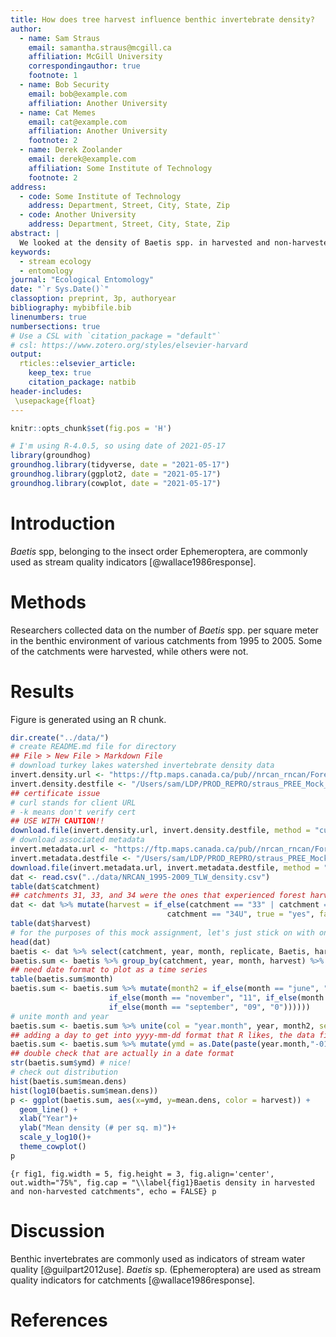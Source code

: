 ```yaml
---
title: How does tree harvest influence benthic invertebrate density?
author:
  - name: Sam Straus
    email: samantha.straus@mcgill.ca
    affiliation: McGill University
    correspondingauthor: true
    footnote: 1
  - name: Bob Security
    email: bob@example.com
    affiliation: Another University
  - name: Cat Memes
    email: cat@example.com
    affiliation: Another University
    footnote: 2
  - name: Derek Zoolander
    email: derek@example.com
    affiliation: Some Institute of Technology
    footnote: 2
address:
  - code: Some Institute of Technology
    address: Department, Street, City, State, Zip
  - code: Another University
    address: Department, Street, City, State, Zip
abstract: |
  We looked at the density of Baetis spp. in harvested and non-harvested stream catchments.
keywords: 
  - stream ecology
  - entomology
journal: "Ecological Entomology"
date: "`r Sys.Date()`"
classoption: preprint, 3p, authoryear
bibliography: mybibfile.bib
linenumbers: true
numbersections: true
# Use a CSL with `citation_package = "default"`
# csl: https://www.zotero.org/styles/elsevier-harvard
output: 
  rticles::elsevier_article:
    keep_tex: true
    citation_package: natbib
header-includes:
 \usepackage{float}
---
```


```r
knitr::opts_chunk$set(fig.pos = 'H')
```

```r
# I'm using R-4.0.5, so using date of 2021-05-17
library(groundhog)
groundhog.library(tidyverse, date = "2021-05-17")
groundhog.library(ggplot2, date = "2021-05-17")
groundhog.library(cowplot, date = "2021-05-17")
```

# Introduction

*Baetis* spp, belonging to the insect order Ephemeroptera, are commonly used as stream quality indicators [@wallace1986response].

# Methods

Researchers collected data on the number of *Baetis* spp. per square meter in the benthic environment of various catchments from 1995 to 2005. Some of the catchments were harvested, while others were not.

# Results

Figure \ref{fig1} is generated using an R chunk.

```r
dir.create("../data/")
# create README.md file for directory
## File > New File > Markdown File
# download turkey lakes watershed invertebrate density data
invert.density.url <- "https://ftp.maps.canada.ca/pub//nrcan_rncan/Forests_Foret/TLW/TLW_invertebrateDensity.csv"
invert.density.destfile <- "/Users/sam/LDP/PROD_REPRO/straus_PREE_Mock_article/data/NRCAN_1995-2009_TLW_density.csv"
## certificate issue
# curl stands for client URL
# -k means don't verify cert
## USE WITH CAUTION!!
download.file(invert.density.url, invert.density.destfile, method = "curl", extra = "-k")
# download associated metadata
invert.metadata.url <- "https://ftp.maps.canada.ca/pub//nrcan_rncan/Forests_Foret/TLW/TLW_invertebrate_metaEN.csv"
invert.metadata.destfile <- "/Users/sam/LDP/PROD_REPRO/straus_PREE_Mock_article/data/NRCAN_1995-2009_TLW_metadata.csv"
download.file(invert.metadata.url, invert.metadata.destfile, method = "curl", extra = "-k")
dat <- read.csv("../data/NRCAN_1995-2009_TLW_density.csv")
table(dat$catchment)
## catchments 31, 33, and 34 were the ones that experienced forest harvest, create new column
dat <- dat %>% mutate(harvest = if_else(catchment == "33" | catchment == "34L" | catchment == "34M" | 
                                   catchment == "34U", true = "yes", false = "no"))
table(dat$harvest)
# for the purposes of this mock assignment, let's just stick on with one genus: Baetis (a genus of mayfly, the order of which are stream quality indicators 
head(dat)
baetis <- dat %>% select(catchment, year, month, replicate, Baetis, harvest)
baetis.sum <- baetis %>% group_by(catchment, year, month, harvest) %>% summarize(mean.dens = mean(Baetis))
## need date format to plot as a time series
table(baetis.sum$month)
baetis.sum <- baetis.sum %>% mutate(month2 = if_else(month == "june", "06", if_else(month == "may", "05", 
                      if_else(month == "november", "11", if_else(month =="october", "10",
                      if_else(month == "september", "09", "0"))))))
# unite month and year
baetis.sum <- baetis.sum %>% unite(col = "year.month", year, month2, sep = "-")
## adding a day to get into yyyy-mm-dd format that R likes, the data file does not specify the day, so we're just going to use the first of the month
baetis.sum <- baetis.sum %>% mutate(ymd = as.Date(paste(year.month,"-01",sep="")))
## double check that are actually in a date format
str(baetis.sum$ymd) # nice!
# check out distribution
hist(baetis.sum$mean.dens)
hist(log10(baetis.sum$mean.dens))
p <- ggplot(baetis.sum, aes(x=ymd, y=mean.dens, color = harvest)) +
  geom_line() + 
  xlab("Year")+
  ylab("Mean density (# per sq. m)")+
  scale_y_log10()+
  theme_cowplot()
p
```

```{r fig1, fig.width = 5, fig.height = 3, fig.align='center', out.width="75%", fig.cap = "\\label{fig1}Baetis density in harvested and non-harvested catchments", echo = FALSE}
p
```

# Discussion

Benthic invertebrates are commonly used as indicators of stream water quality [@guilpart2012use]. *Baetis* sp. (Ephemeroptera) are used as stream quality indicators for catchments [@wallace1986response].

# References {.unnumbered}